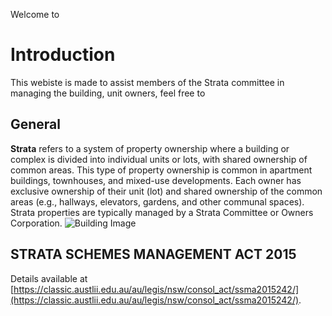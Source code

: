 
Welcome to <StrataName />

# Introduction

This webiste is made to assist members of the Strata committee in managing the building, 
unit owners, feel free to 

## General

**Strata** refers to a system of property ownership where a building or complex is divided into individual units or lots, with shared ownership of common areas. This type of property ownership is common in apartment buildings, townhouses, and mixed-use developments. Each owner has exclusive ownership of their unit (lot) and shared ownership of the common areas (e.g., hallways, elevators, gardens, and other communal spaces). Strata properties are typically managed by a Strata Committee or Owners Corporation.
![Building Image](/assets/building.png)

## STRATA SCHEMES MANAGEMENT ACT 2015

Details available at [https://classic.austlii.edu.au/au/legis/nsw/consol_act/ssma2015242/](https://classic.austlii.edu.au/au/legis/nsw/consol_act/ssma2015242/).



